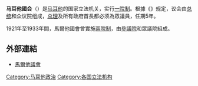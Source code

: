 {{NoteTA
|G1=地名
|1=zh-tw:瓦勒他;zh-hans:瓦莱塔;zh-hk:法勒他;zh:瓦萊塔;
}}
{{Infobox Parliament
 | name               = 马耳他國会
 | native_name        = Parlament ta' Malta
 | transcription_name =
 | coa_pic            = Coat of arms of Malta.svg
 | coa_res            =
 | coa_caption        = [[馬爾他|馬爾他]][[馬爾他國徽|國徽]]
 | session_room       = Parlimentmalta34.jpg
 | session_res        = 270px
 | house_type         = 一院制
 | houses             = 眾議院
 | leader1_type       = [[马耳他总统|主席]]
 | leader1            = [[玛丽·路易斯·科勒略·普雷卡|玛丽·路易斯·科勒略·普雷卡]]
 | leader2_type       = {{le|馬耳他眾議院議長|Speaker of the House of Representatives of Malta|議長}}
 | leader2            = {{le|安傑洛·法魯賈|Angelo Farrugia}}
 | election1          = 
 | members            = 67
 | structure1         = Malta Parliament 2017.svg
 | structure1_res     = 260px
 | political_groups1  = '''{{le|馬耳他政府|Government of Malta|政府}}'''
:{{colorbox|#FF0000}} [[工黨_(馬爾他)|工黨]]（37）

'''[[在野黨|在野黨]]'''
:{{colorbox|#6091BA}} [[国民党_(马耳他)|国民党]]（28）
:{{colorbox|#808080}} 獨立議員（2）

 | voting_system1     = [[可轉移單票制|可轉移單票制]]
 | last_election1     = {{le|2017年馬爾他大選|2017 Maltese general election|2017年6月3日}}
 | next_election1     = 2022年
 | meeting_place      = {{MLT}}[[瓦莱塔|瓦莱塔]]<br>{{le|國會大廈 (馬耳他)|Parliament House (Malta)|國會大廈}}
 | website            = {{URL|http://www.parlament.mt/}}
}}
'''马耳他國会'''（{{lang-mt|Parlament ta' Malta}}）是[[马耳他|马耳他]]的国家立法机关，实行[[一院制|一院制]]。根據《{{le|马耳他宪法|Constitution of Malta}}》规定，议会由[[马耳他总统|总统]]和众议院组成，[[马耳他总理|总理]]及所有政府首長都必须為眾議員，任期5年。

1921年至1933年間，馬爾他國會曾實施[[兩院制|兩院制]]，由[[馬爾他參議院|參議院]]和眾議院組成。

== 外部連結 ==
*[http://www.parlament.mt/ 馬爾他議會] {{Webarchive|url=http://webarchive.loc.gov/all/20110910105909/http://www.parlament.mt/ |date=2011-09-10 }}{{mt icon}}

{{欧洲题目|议会}}

[[Category:马耳他政治|Category:马耳他政治]]
[[Category:各国立法机构|Category:各国立法机构]]